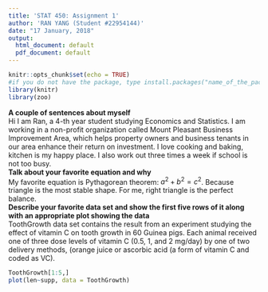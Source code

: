 ---
title: 'STAT 450: Assignment 1'
author: 'RAN YANG (Student #22954144)'
date: "17 January, 2018"
output:
  html_document: default
  pdf_document: default
---

```{r setup, include=FALSE}
knitr::opts_chunk$set(echo = TRUE)
#if you do not have the package, type install.packages("name_of_the_package")
library(knitr)
library(zoo)
```

**A couple of sentences about myself**  
Hi I am Ran, a 4-th year student studying Economics and Statistics. I am working in a non-profit organization called Mount Pleasant Business Improvement Area, which helps property owners and business tenants in our area enhance their return on investment.  I love cooking and baking, kitchen is my happy place. I also work out three times a week if school is not too busy.  
**Talk about your favorite equation and why**   
My favorite equation is Pythagorean theorem: $a^2+b^2=c^2$. Because triangle is the most stable shape. For me, right triangle is the perfect balance.    
**Describe your favorite data set and show the first five rows of it along with an appropriate plot showing the data**   
ToothGrowth data set contains the result from an experiment studying the effect of vitamin C on tooth growth in 60 Guinea pigs. Each animal received one of three dose levels of vitamin C (0.5, 1, and 2 mg/day) by one of two delivery methods, (orange juice or ascorbic acid (a form of vitamin C and coded as VC).  
```{r ToothGrowth}
ToothGrowth[1:5,]
plot(len~supp, data = ToothGrowth)
```
